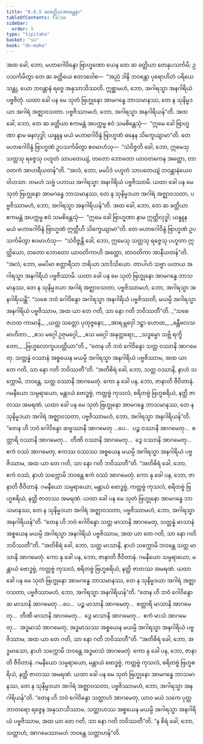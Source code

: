 ```yaml
---
title: "6.6.5 ဆခတ္တိယအာမန္တနာ"
tableOfContents: false
sidebar:
  order: 5
type: "tipitaka"
basket: "su"
book: "dn-maha"
---
```



<DynamicBreadcrumb />

<Division number="322" book="dn-maha" e="ch" v="7" p="196">

<Paragraph number="726" book="dn-maha">
အထ ခေါ, ဘော, မဟာဂေါဝိန္ဒော ဗြာဟ္မဏော ယေန တေ ဆ ခတ္တိယာ တေနုပသင်္ကမိ; ဥပသင်္ကမိတွာ တေ ဆ ခတ္တိယေ ဧတဒဝေါစ—  “အညံ ဒါနိ ဘဝန္တော ပုရောဟိတံ ပရိယေသန္တု, ယော ဘဝန္တာနံ ရဇ္ဇေ အနုသာသိဿတိ. ဣစ္ဆာမဟံ, ဘော, အဂါရသ္မာ အနဂါရိယံ ပဗ္ဗဇိတုံ. ယထာ ခေါ ပန မေ သုတံ ဗြဟ္မုနော အာမဂန္ဓေ ဘာသမာနဿ, တေ န သုနိမ္မဒယာ အဂါရံ အဇ္ဈာဝသတာ. ပဗ္ဗဇိဿာမဟံ, ဘော, အဂါရသ္မာ အနဂါရိယန်”တိ. အထ ခေါ, ဘော, တေ ဆ ခတ္တိယာ ဧကမန္တံ အပက္ကမ္မ ဧဝံ သမစိန္တေသုံ—  “ဣမေ ခေါ ဗြာဟ္မဏာ နာမ ဓနလုဒ္ဓါ; ယန္နူန မယံ မဟာဂေါဝိန္ဒံ ဗြာဟ္မဏံ ဓနေန သိက္ခေယျာမာ”တိ. တေ မဟာဂေါဝိန္ဒံ ဗြာဟ္မဏံ ဥပသင်္ကမိတွာ ဧဝမာဟံသု—  “သံဝိဇ္ဇတိ ခေါ, ဘော, ဣမေသု သတ္တသု ရဇ္ဇေသု ပဟူတံ သာပတေယျံ, တတော ဘောတော ယာဝတကေန အတ္ထော, တာဝတကံ အာဟရီယတန်”တိ. “အလံ, ဘော, မမပိဒံ ပဟူတံ သာပတေယျံ ဘဝန္တာနံယေဝ ဝါဟသာ. တမဟံ သဗ္ဗံ ပဟာယ အဂါရသ္မာ အနဂါရိယံ ပဗ္ဗဇိဿာမိ. ယထာ ခေါ ပန မေ သုတံ ဗြဟ္မုနော အာမဂန္ဓေ ဘာသမာနဿ, တေ န သုနိမ္မဒယာ အဂါရံ အဇ္ဈာဝသတာ, ပဗ္ဗဇိဿာမဟံ, ဘော, အဂါရသ္မာ အနဂါရိယန်”တိ. အထ ခေါ, ဘော, တေ ဆ ခတ္တိယာ ဧကမန္တံ အပက္ကမ္မ ဧဝံ သမစိန္တေသုံ—  “ဣမေ ခေါ ဗြာဟ္မဏာ နာမ ဣတ္ထိလုဒ္ဓါ; ယန္နူန မယံ မဟာဂေါဝိန္ဒံ ဗြာဟ္မဏံ ဣတ္ထီဟိ သိက္ခေယျာမာ”တိ. တေ မဟာဂေါဝိန္ဒံ ဗြာဟ္မဏံ ဥပသင်္ကမိတွာ ဧဝမာဟံသု—  “သံဝိဇ္ဇန္တိ ခေါ, ဘော, ဣမေသု သတ္တသု ရဇ္ဇေသု ပဟူတာ ဣတ္ထိယော, တတော ဘောတော ယာဝတိကာဟိ အတ္ထော, တာဝတိကာ အာနီယတန်”တိ. “အလံ, ဘော, မမပိမာ စတ္တာရီသာ ဘရိယာ သာဒိသိယော. တာပါဟံ သဗ္ဗာ ပဟာယ အဂါရသ္မာ အနဂါရိယံ ပဗ္ဗဇိဿာမိ. ယထာ ခေါ ပန မေ သုတံ ဗြဟ္မုနော အာမဂန္ဓေ ဘာသမာနဿ, တေ န သုနိမ္မဒယာ အဂါရံ အဇ္ဈာဝသတာ, ပဗ္ဗဇိဿာမဟံ, ဘော, အဂါရသ္မာ အနဂါရိယန္တိ”.
</Paragraph>

</Division>
<Division number="323" book="dn-maha" e="ch" v="7" p="197">

<Paragraph number="727" book="dn-maha">
“သစေ ဘဝံ ဂေါဝိန္ဒော အဂါရသ္မာ အနဂါရိယံ ပဗ္ဗဇိဿတိ, မယမ္ပိ အဂါရသ္မာ အနဂါရိယံ ပဗ္ဗဇိဿာမ, အထ ယာ တေ ဂတိ, သာ နော ဂတိ ဘဝိဿတီ”တိ.
</Paragraph>

<Paragraph number="728" type="verses" book="dn-maha">
_“သစေ ဇဟထ ကာမာနိ,_  
_ယတ္ထ သတ္တော ပုထုဇ္ဇနော;_  
_အာရမ္ဘဝှေါ ဒဠှာ ဟောထ,_  
_ခန္တီဗလသမာဟိတာ._  

</Paragraph>

<Paragraph number="729" type="verses" book="dn-maha">
_ဧသ မဂ္ဂေါ ဥဇုမဂ္ဂေါ,_  
_ဧသ မဂ္ဂေါ အနုတ္တရော;_  
_သဒ္ဓမ္မော သဗ္ဘိ ရက္ခိတော,_  
_ဗြဟ္မလောကူပပတ္တိယာ”တိ._  

</Paragraph>

<Paragraph number="730" book="dn-maha">
“တေန ဟိ ဘဝံ ဂေါဝိန္ဒော သတ္တ ဝဿာနိ အာဂမေတု. သတ္တန္နံ ဝဿာနံ အစ္စယေန မယမ္ပိ အဂါရသ္မာ အနဂါရိယံ ပဗ္ဗဇိဿာမ, အထ ယာ တေ ဂတိ, သာ နော ဂတိ ဘဝိဿတီ”တိ.
</Paragraph>

<Paragraph number="731" book="dn-maha">
“အတိစိရံ ခေါ, ဘော, သတ္တ ဝဿာနိ, နာဟံ သက္ကောမိ, ဘဝန္တေ, သတ္တ ဝဿာနိ အာဂမေတုံ. ကော နု ခေါ ပန, ဘော, ဇာနာတိ ဇီဝိတာနံ. ဂမနီယော သမ္ပရာယော, မန္တာယံ ဗောဒ္ဓဗ္ဗံ, ကတ္တဗ္ဗံ ကုသလံ, စရိတဗ္ဗံ ဗြဟ္မစရိယံ, နတ္ထိ ဇာတဿ အမရဏံ. ယထာ ခေါ ပန မေ သုတံ ဗြဟ္မုနော အာမဂန္ဓေ ဘာသမာနဿ, တေ န သုနိမ္မဒယာ အဂါရံ အဇ္ဈာဝသတာ, ပဗ္ဗဇိဿာမဟံ, ဘော, အဂါရသ္မာ အနဂါရိယန်”တိ. “တေန ဟိ ဘဝံ ဂေါဝိန္ဒော ဆဗ္ဗဿာနိ အာဂမေတု …ပေ…  ပဉ္စ ဝဿာနိ အာဂမေတု…  စတ္တာရိ ဝဿာနိ အာဂမေတု…  တီဏိ ဝဿာနိ အာဂမေတု…  ဒွေ ဝဿာနိ အာဂမေတု…  ဧကံ ဝဿံ အာဂမေတု, ဧကဿ ဝဿဿ အစ္စယေန မယမ္ပိ အဂါရသ္မာ အနဂါရိယံ ပဗ္ဗဇိဿာမ, အထ ယာ တေ ဂတိ, သာ နော ဂတိ ဘဝိဿတီ”တိ.
</Paragraph>

<Paragraph number="732" book="dn-maha">
“အတိစိရံ ခေါ, ဘော, ဧကံ ဝဿံ, နာဟံ သက္ကောမိ ဘဝန္တေ ဧကံ ဝဿံ အာဂမေတုံ. ကော နု ခေါ ပန, ဘော, ဇာနာတိ ဇီဝိတာနံ. ဂမနီယော သမ္ပရာယော, မန္တာယံ ဗောဒ္ဓဗ္ဗံ, ကတ္တဗ္ဗံ ကုသလံ, စရိတဗ္ဗံ ဗြဟ္မစရိယံ, နတ္ထိ ဇာတဿ အမရဏံ. ယထာ ခေါ ပန မေ သုတံ ဗြဟ္မုနော အာမဂန္ဓေ ဘာသမာနဿ, တေ န သုနိမ္မဒယာ အဂါရံ အဇ္ဈာဝသတာ, ပဗ္ဗဇိဿာမဟံ, ဘော, အဂါရသ္မာ အနဂါရိယန်”တိ. “တေန ဟိ ဘဝံ ဂေါဝိန္ဒော သတ္တ မာသာနိ အာဂမေတု, သတ္တန္နံ မာသာနံ အစ္စယေန မယမ္ပိ အဂါရသ္မာ အနဂါရိယံ ပဗ္ဗဇိဿာမ, အထ ယာ တေ ဂတိ, သာ နော ဂတိ ဘဝိဿတီ”တိ.
</Paragraph>

<Paragraph number="733" book="dn-maha">
“အတိစိရံ ခေါ, ဘော, သတ္တ မာသာနိ, နာဟံ သက္ကောမိ ဘဝန္တေ သတ္တ မာသာနိ အာဂမေတုံ. ကော နု ခေါ ပန, ဘော, ဇာနာတိ ဇီဝိတာနံ. ဂမနီယော သမ္ပရာယော, မန္တာယံ ဗောဒ္ဓဗ္ဗံ, ကတ္တဗ္ဗံ ကုသလံ, စရိတဗ္ဗံ ဗြဟ္မစရိယံ, နတ္ထိ ဇာတဿ အမရဏံ. ယထာ ခေါ ပန မေ သုတံ ဗြဟ္မုနော အာမဂန္ဓေ ဘာသမာနဿ, တေ န သုနိမ္မဒယာ အဂါရံ အဇ္ဈာဝသတာ, ပဗ္ဗဇိဿာမဟံ, ဘော, အဂါရသ္မာ အနဂါရိယန်”တိ.
</Paragraph>

<Paragraph number="734" book="dn-maha">
“တေန ဟိ ဘဝံ ဂေါဝိန္ဒော ဆ မာသာနိ အာဂမေတု …ပေ…  ပဉ္စ မာသာနိ အာဂမေတု…  စတ္တာရိ မာသာနိ အာဂမေတု…  တီဏိ မာသာနိ အာဂမေတု…  ဒွေ မာသာနိ အာဂမေတု…  ဧကံ မာသံ အာဂမေတု…  အဒ္ဓမာသံ အာဂမေတု, အဒ္ဓမာသဿ အစ္စယေန မယမ္ပိ အဂါရသ္မာ အနဂါရိယံ ပဗ္ဗဇိဿာမ, အထ ယာ တေ ဂတိ, သာ နော ဂတိ ဘဝိဿတီ”တိ.
</Paragraph>

<Paragraph number="735" book="dn-maha">
“အတိစိရံ ခေါ, ဘော, အဒ္ဓမာသော, နာဟံ သက္ကောမိ ဘဝန္တေ အဒ္ဓမာသံ အာဂမေတုံ. ကော နု ခေါ ပန, ဘော, ဇာနာတိ ဇီဝိတာနံ. ဂမနီယော သမ္ပရာယော, မန္တာယံ ဗောဒ္ဓဗ္ဗံ, ကတ္တဗ္ဗံ ကုသလံ, စရိတဗ္ဗံ ဗြဟ္မစရိယံ, နတ္ထိ ဇာတဿ အမရဏံ. ယထာ ခေါ ပန မေ သုတံ ဗြဟ္မုနော အာမဂန္ဓေ ဘာသမာနဿ, တေ န သုနိမ္မဒယာ အဂါရံ အဇ္ဈာဝသတာ, ပဗ္ဗဇိဿာမဟံ, ဘော, အဂါရသ္မာ အနဂါရိယန်”တိ. “တေန ဟိ ဘဝံ ဂေါဝိန္ဒော သတ္တာဟံ အာဂမေတု, ယာဝ မယံ သကေ ပုတ္တဘာတရော ရဇ္ဇေန အနုသာသိဿာမ, သတ္တာဟဿ အစ္စယေန မယမ္ပိ အဂါရသ္မာ အနဂါရိယံ ပဗ္ဗဇိဿာမ, အထ ယာ တေ ဂတိ, သာ နော ဂတိ ဘဝိဿတီ”တိ. “န စိရံ ခေါ, ဘော, သတ္တာဟံ, အာဂမေဿာမဟံ ဘဝန္တေ သတ္တာဟန်”တိ.
</Paragraph>
</Division>